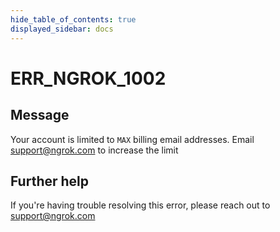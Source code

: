 ```yaml
---
hide_table_of_contents: true
displayed_sidebar: docs
---
```



# ERR_NGROK_1002

## Message

Your account is limited to `MAX` billing email addresses. Email support@ngrok.com to increase the limit

<ErrorDetails error="err_ngrok_1002" />

## Further help

If you're having trouble resolving this error, please reach out to [support@ngrok.com](mailto:support@ngrok.com?subject=Help%20with%20ERR_NGROK_1002)
